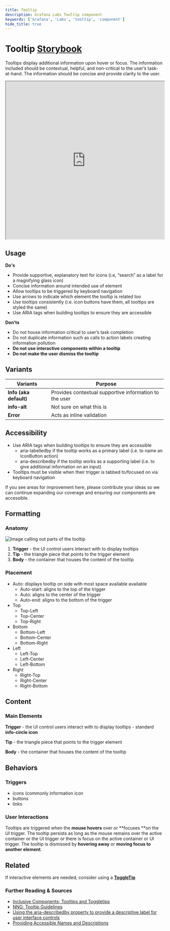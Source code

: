 ```yaml
---
title: Tooltip
description: Grafana Labs Tooltip component
keywords: ['Grafana', 'Labs', 'tooltip', 'component']
hide_title: true
---
```



# Tooltip <Badge text='ready' color='green'></Badge> <a href='https://developers.grafana.com/ui/latest/index.html?path=/story/overlays-tooltip--basic' target='_blank' className='header-links'>Storybook <Icon name="external-link-alt"/> </a>

Tooltips display additional information upon hover or focus. The information included should be contextual, helpful, and non-critical to the user’s task-at-hand. The information should be concise and provide clarity to the user.

<iframe
  src="https://developers.grafana.com/ui/latest/index.html?path=/story/overlays-tooltip--basic&full=1&shortcuts=false&singleStory=true"
  width="100%"
  height="500px"
></iframe>

## Usage

<b>Do's</b>

- Provide supportive, explanatory text for icons (i.e, “search” as a label for a magnifying glass icon)
- Concise information around intended use of element
- Allow tooltips to be triggered by keyboard navigation
- Use arrows to indicate which element the tooltip is related too
- Use tooltips consistently (i.e. icon buttons have them, all tooltips are styled the same)
- Use ARIA tags when building tooltips to ensure they are accessible

<b>Don'ts</b>

- Do not house information critical to user’s task completion
- Do not duplicate information such as calls to action labels creating information pollution
- **Do not use interactive components within a tooltip**
- **Do not make the user dismiss the tooltip**

## Variants

| Variants               | Purpose                                                |
| ---------------------- | ------------------------------------------------------ |
| **Info (aka default)** | Provides contextual supportive information to the user |
| **info-alt**           | Not sure on what this is                               |
| **Error**              | Acts as inline validation                              |

## Accessibility

- Use ARIA tags when building tooltips to ensure they are accessible
  - aria-labelledby if the tooltip works as a primary label (i.e. to name an IconButton action)
  - aria-describedby if the tooltip works as a supporting label (i.e. to give additional information on an input)
- Tooltips must be visible when their trigger is tabbed to/focused on via keyboard navigation

<InfoBox title="👋 &nbsp; Hi there!" severity="info">
  If you see areas for improvement here, please contribute your ideas so we can continue expanding our coverage and
  ensuring our components are accessible.
</InfoBox>

## Formatting

### Anatomy

![Image calling out parts of the tooltip](/img/tooltip.anatomy.png 'Image calling out parts of the tooltip')

1. **Trigger** - the UI control users interact with to display tooltips
2. **Tip** - the triangle piece that points to the trigger element
3. **Body** - the container that houses the content of the tooltip

### Placement

- Auto: displays tooltip on side with most space available available
  - Auto-start: aligns to the top of the trigger
  - Auto: aligns to the center of the trigger
  - Auto-end: aligns to the bottom of the trigger
- Top
  - Top-Left
  - Top-Center
  - Top-Right
- Bottom
  - Bottom-Left
  - Bottom-Center
  - Bottom-Right
- Left
  - Left-Top
  - Left-Center
  - Left-Bottom
- Right
  - Right-Top
  - Right-Center
  - Right-Bottom

## Content

### Main Elements

**Trigger** - the UI control users interact with to display tooltips - standard **info-circle icon**

**Tip** - the triangle piece that points to the trigger element

**Body** - the container that houses the content of the tooltip

## Behaviors

### Triggers

- icons (commonly information icon
- buttons
- links

### User Interactions

Tooltips are triggered when the **mouse hovers** over or **focuses **on the UI trigger. The tooltip persists as long as the mouse remains over the active container or the UI trigger or there is focus on the active container or UI trigger. The tooltip is dismissed by **hovering away** or **moving focus to another element**.

## Related

If interactive elements are needed, consider using a **[ToggleTip](/design-system/Components/toggletip)**

### Further Reading & Sources

- [Inclusive Components; Tooltips and Toggletips](https://inclusive-components.design/tooltips-toggletips/)
- [NNG; Tooltip Guidelines](https://www.nngroup.com/articles/tooltip-guidelines/)
- [Using the aria-describedby property to provide a descriptive label for user interface controls](https://www.w3.org/WAI/WCAG21/Techniques/aria/ARIA1)
- [Providing Accessible Names and Descriptions](https://www.w3.org/WAI/ARIA/apg/practices/names-and-descriptions/)
